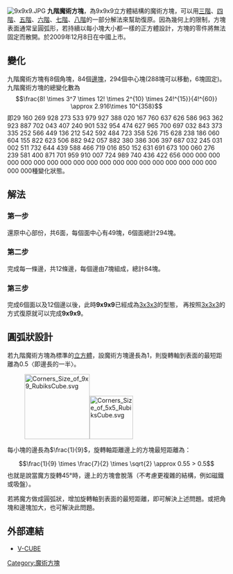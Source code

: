 {{noteTA
|T=zh-hans:九阶魔方;zh-hk:九階扭計骰;zh-tw:九階魔術方塊;
|1=zh-hans:魔方;zh-hk:扭計骰;zh-tw:魔術方塊;
}}
[[File:9x9x9.JPG|thumb]]
{{unreferenced|time=2011-07-19T09:25:06+00:00}}
'''九階魔術方塊'''，為9x9x9立方體結構的魔術方塊，可以用[[魔術方塊|三階]]、[[四階魔術方塊|四階]]、[[五階魔術方塊|五階]]、[[六階魔術方塊|六階]]、[[七階魔術方塊|七階]]、[[八階魔術方塊|八階]]的一部分解法來幫助復原。因為幾何上的限制，方塊表面通常呈圓弧形，若持續以每小塊大小都一樣的正方體設計，方塊的零件將無法固定而散開。於2009年12月8日在中國上市。

== 變化 ==
九階魔術方塊有8個角塊，84個[[邊_(魔術方塊)|邊塊]]，294個中心塊(288塊可以移動，6塊固定)。九階魔術方塊的總變化數為:<math>\frac{8! \times 3^7 \times 12! \times 2^{10} \times 24!^{15}}{4!^{60}}  \approx 2.916\times 10^{358}</math>即29 160 269 928 273 533 979 927 388 020 167 760 637 626 586 963 362 923 887 702 043 407 240 901 532 954 474 627 965 700 697 032 843 373 335 252 566 449 136 212 542 592 484 723 358 526 715 628 238 186 060 604 155 822 623 506 882 942 057 882 380 386 306 397 687 032 245 031 002 511 732 644 439 588 466 719 016 850 152 631 691 673 100 060 276 239 581 400 871 701 959 910 007 724 989 740 436 422 656 000 000 000 000 000 000 000 000 000 000 000 000 000 000 000 000 000 000 000 000 000種變化狀態。

== 解法 ==

=== 第一步 ===
還原中心部份，共6面，每個面中心有49塊，6個面總計294塊。

=== 第二步 ===
完成每一條邊，共12條邊，每個邊由7塊組成，總計84塊。

=== 第三步 ===
完成6個面以及12個邊以後，此時'''9x9x9'''已經成為[[魔術方塊|3x3x3]]的型態， 再按照[[魔術方塊|3x3x3]]的方式復原就可以完成'''9x9x9'''。

== 圓弧狀設計 ==
{{Main|魔术方块制造极限}}
若九階魔術方塊為標準的[[立方體|立方體]]，設魔術方塊邊長為1，則旋轉軸到表面的最短距離為0.5〈即邊長的一半〉。
:[[File:Corners_Size_of_9x9_RubiksCube.svg|150px]][[File:Corners_Size_of_5x5_RubiksCube.svg|100px]]
每小塊的邊長為<math>\frac{1}{9}</math>，旋轉軸距離邊上的方塊最短距離為：
:<math>\frac{1}{9} \times \frac{7}{2} \times \sqrt{2} \approx 0.55 > 0.5</math>
也就是說當魔方旋轉45°時，邊上的方塊會脫落（不考慮更複雜的結構，例如磁鐵或吸盤）。

若將魔方做成圓弧狀，增加旋轉軸到表面的最短距離，即可解決上述問題。或把角塊和邊塊加大，也可解決此問題。

== 外部連結 ==
* [http://www.v-cubes.com/index.php V-CUBE]{{Wayback|url=http://www.v-cubes.com/index.php |date=20080430073534 }}

{{魔術方塊小作品}}
{{魔方}}

[[Category:魔術方塊|Category:魔術方塊]]